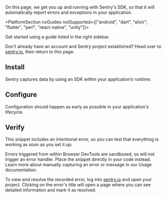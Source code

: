 <PlatformContent includePath="getting-started-primer" />

On this page, we get you up and running with Sentry's SDK, so that it will automatically report errors and exceptions in your application.

<PlatformSection noGuides notSupported={["android", "dart", "elixir", "flutter", "perl", "react-native", "unity"]}>

<Alert level="info" title="Using a framework?">

Get started using a guide listed in the right sidebar.

</Alert>

</PlatformSection>

Don't already have an account and Sentry project established? Head over to [sentry.io](https://sentry.io/signup/), then return to this page.

## Install

Sentry captures data by using an SDK within your application’s runtime.

<PlatformContent includePath="getting-started-install" />

## Configure

Configuration should happen as early as possible in your application's lifecycle.

<PlatformContent includePath="getting-started-config" />

## Verify

This snippet includes an intentional error, so you can test that everything is working as soon as you set it up:

<PlatformContent includePath="getting-started-verify" />

<Note>

Errors triggered from within Browser DevTools are sandboxed, so will not trigger an error handler. Place the snippet directly in your code instead.
Learn more about manually capturing an error or message in our <PlatformLink to="/usage/">Usage documentation</PlatformLink>.

</Note>

To view and resolve the recorded error, log into [sentry.io](https://sentry.io) and open your project. Clicking on the error's title will open a page where you can see detailed information and mark it as resolved.

<PageGrid header="Next Steps" nextSteps />
